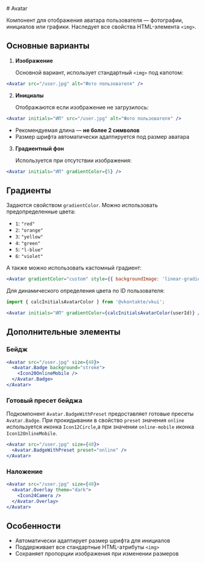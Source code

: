 <Overview>
# Avatar

Компонент для отображения аватара пользователя — фотографии, инициалов или графики. Наследует все свойства HTML-элемента `<img>`.

</Overview>

## Основные варианты

1. **Изображение**

   Основной вариант, использует стандартный `<img>` под капотом:

```jsx
<Avatar src="/user.jpg" alt="Фото пользователя" />
```

2. **Инициалы**

   Отображаются если изображение не загрузилось:

```jsx
<Avatar initials="ИП" src="/user.jpg" alt="Фото пользователя" />
```

- Рекомендуемая длина — **не более 2 символов**
- Размер шрифта автоматически адаптируется под размер аватара

3. **Градиентный фон**

   Используется при отсутствии изображения:

```jsx
<Avatar initials="ИП" gradientColor={5} />
```

## Градиенты

Задаются свойством `gradientColor`.
Можно использовать предопределенные цвета:

- `1`: `"red"`
- `2`: `"orange"`
- `3`: `"yellow"`
- `4`: `"green"`
- `5`: `"l-blue"`
- `6`: `"violet"`

А также можно использовать кастомный градиент:

```jsx
<Avatar gradientColor="custom" style={{ backgroundImage: 'linear-gradient(...)' }} />
```

Для динамического определения цвета по ID пользователя:

```jsx
import { calcInitialsAvatarColor } from '@vkontakte/vkui';

<Avatar initials="ИП" gradientColor={calcInitialsAvatarColor(userId)} />;
```

## Дополнительные элементы

### Бейдж

```jsx
<Avatar src="/user.jpg" size={48}>
  <Avatar.Badge background="stroke">
    <Icon20OnlineMobile />
  </Avatar.Badge>
</Avatar>
```

### Готовый пресет бейджа

Подкомпонент `Avatar.BadgeWithPreset` предоставляет готовые пресеты `Avatar.Badge`. При прокидывании в свойство `preset` значения `online` используется
иконка `Icon12Circle`,а при значении `online-mobile` иконка `Icon12OnlineMobile`.

```jsx
<Avatar src="/user.jpg" size={48}>
  <Avatar.BadgeWithPreset preset="online" />
</Avatar>
```

### Наложение

```jsx
<Avatar src="/user.jpg" size={48}>
  <Avatar.Overlay theme="dark">
    <Icon24Camera />
  </Avatar.Overlay>
</Avatar>
```

## Особенности

- Автоматически адаптирует размер шрифта для инициалов
- Поддерживает все стандартные HTML-атрибуты `<img>`
- Сохраняет пропорции изображения при изменении размеров
